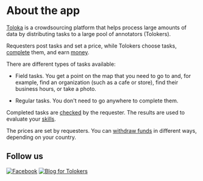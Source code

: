 # About the app

[Toloka](http://toloka.yandex.com/) is a crowdsourcing platform that helps process large amounts of data by distributing tasks to a large pool of annotators (Tolokers).

Requesters post tasks and set a price, while Tolokers choose tasks, [complete](../tasks) them, and earn [money](../priemka#pay).

There are different types of tasks available:

- Field tasks. You get a point on the map that you need to go to and, for example, find an organization (such as a cafe or store), find their business hours, or take a photo.

- Regular tasks. You don't need to go anywhere to complete them.

Completed tasks are [checked](../priemka) by the requester. The results are used to evaluate your [skills](../skills).

The prices are set by requesters. You can [withdraw funds](../pay/about) in different ways, depending on your country.

## Follow us

[![Facebook](https://tlkfrontprod.azureedge.net/portal-production/static/uploaded/images/1677847621789/1677847621789_original_svg.svg)](https://www.facebook.com/tolokaworldwide) [![Blog for Tolokers](https://tlkfrontprod.azureedge.net/portal-production/static/uploaded/images/1679996179204/1679996179204_original_svg.svg)](https://join.toloka.ai/blog/)